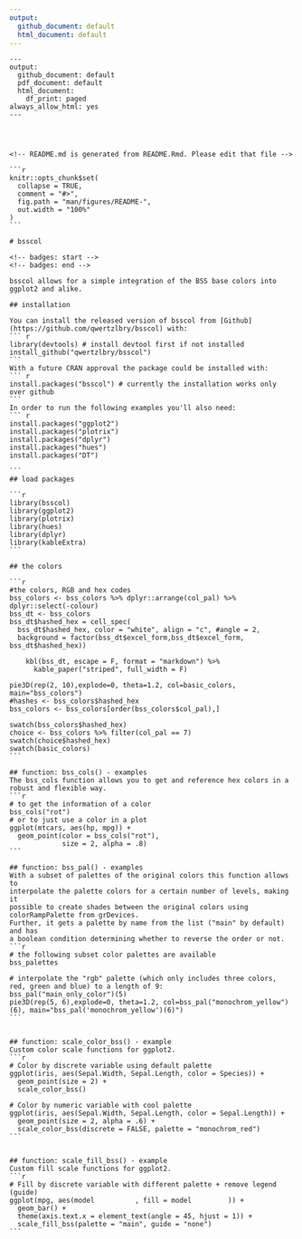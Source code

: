 ```yaml
---
output:
  github_document: default
  html_document: default
---
```

````
---
output:
  github_document: default
  pdf_document: default
  html_document:
    df_print: paged
always_allow_html: yes
---




<!-- README.md is generated from README.Rmd. Please edit that file -->

```r
knitr::opts_chunk$set(
  collapse = TRUE,
  comment = "#>",
  fig.path = "man/figures/README-",
  out.width = "100%"
)
```

# bsscol

<!-- badges: start -->
<!-- badges: end -->

bsscol allows for a simple integration of the BSS base colors into ggplot2 and alike.

## installation

You can install the released version of bsscol from [Github](https://github.com/qwertzlbry/bsscol) with:
``` r
library(devtools) # install devtool first if not installed
install_github("qwertzlbry/bsscol")
```
With a future CRAN approval the package could be installed with:
``` r
install.packages("bsscol") # currently the installation works only over github
```
In order to run the following examples you'll also need:
``` r
install.packages("ggplot2")
install.packages("plotrix")
install.packages("dplyr")
install.packages("hues")
install.packages("DT")

```
## load packages

```r
library(bsscol)
library(ggplot2)
library(plotrix)
library(hues)
library(dplyr)
library(kableExtra)
```

## the colors

```r
#the colors, RGB and hex codes
bss_colors <- bss_colors %>% dplyr::arrange(col_pal) %>% dplyr::select(-colour)
bss_dt <- bss_colors
bss_dt$hashed_hex = cell_spec(
  bss_dt$hashed_hex, color = "white", align = "c", #angle = 2,
  background = factor(bss_dt$excel_form,bss_dt$excel_form, bss_dt$hashed_hex))

    kbl(bss_dt, escape = F, format = "markdown") %>%
      kable_paper("striped", full_width = F)

pie3D(rep(2, 10),explode=0, theta=1.2, col=basic_colors, main="bss_colors")
#hashes <- bss_colors$hashed_hex
bss_colors <- bss_colors[order(bss_colors$col_pal),]

swatch(bss_colors$hashed_hex)
choice <- bss_colors %>% filter(col_pal == 7)
swatch(choice$hashed_hex)
swatch(basic_colors)
```

## function: bss_cols() - examples
The bss_cols function allows you to get and reference hex colors in a robust and flexible way.
```r
# to get the information of a color
bss_cols("rot")
# or to just use a color in a plot
ggplot(mtcars, aes(hp, mpg)) +
  geom_point(color = bss_cols("rot"),
             size = 2, alpha = .8)
```

## function: bss_pal() - examples
With a subset of palettes of the original colors this function allows to
interpolate the palette colors for a certain number of levels, making it
possible to create shades between the original colors using colorRampPalette from grDevices.
Further, it gets a palette by name from the list ("main" by default) and has 
a boolean condition determining whether to reverse the order or not.
```r
# the following subset color palettes are available 
bss_palettes

# interpolate the "rgb" palette (which only includes three colors, red, green and blue) to a length of 9:
bss_pal("main_only_color")(5)
pie3D(rep(5, 6),explode=0, theta=1.2, col=bss_pal("monochrom_yellow")(6), main="bss_pal('monochrom_yellow')(6)")
```


## function: scale_color_bss() - example
Custom color scale functions for ggplot2.
```r
# Color by discrete variable using default palette
ggplot(iris, aes(Sepal.Width, Sepal.Length, color = Species)) +
  geom_point(size = 2) +
  scale_color_bss()

# Color by numeric variable with cool palette
ggplot(iris, aes(Sepal.Width, Sepal.Length, color = Sepal.Length)) +
  geom_point(size = 2, alpha = .6) +
  scale_color_bss(discrete = FALSE, palette = "monochrom_red")
```


## function: scale_fill_bss() - example
Custom fill scale functions for ggplot2.
```r
# Fill by discrete variable with different palette + remove legend (guide)
ggplot(mpg, aes(model          , fill = model         )) +
  geom_bar() +
  theme(axis.text.x = element_text(angle = 45, hjust = 1)) +
  scale_fill_bss(palette = "main", guide = "none")
```
````





